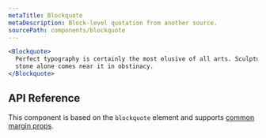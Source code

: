 ```yaml
---
metaTitle: Blockquote
metaDescription: Block-level quotation from another source.
sourcePath: components/blockquote
---
```


```jsx live=true
<Blockquote>
  Perfect typography is certainly the most elusive of all arts. Sculpture in
  stone alone comes near it in obstinacy.
</Blockquote>
```

## API Reference

This component is based on the `blockquote` element and supports [common margin props](/themes/docs/theme/layout#margin-props).

<ThemesPropsTable name="Blockquote" />
